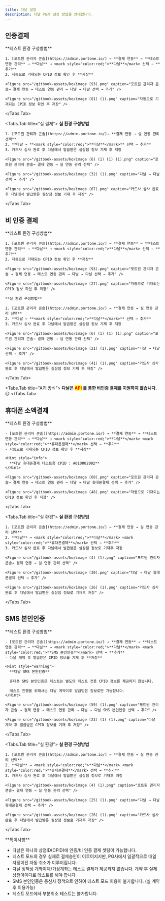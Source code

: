 ```yaml
---
title: 다날 설정
description: 다날 PG사 설정 방법을 안내합니다.
---
```



## 인증**결제**

<Tabs>
  <Tabs.Tab title="테스트 결제">
    **테스트 환경 구성방법**

    1. [포트원 관리자 콘솔](https://admin.portone.io/) → **결제 연동** → **테스트 연동 관리** → **다날** → <mark style="color:red;">**다날**</mark> 선택 → **추가**
    2. 자동으로 기재되는 CPID 정보 확인 후 **저장**

    <Figure src="/gitbook-assets/ko/image (93).png" caption="포트원 관리자 콘솔→ 결제 연동 → 테스트 연동 관리 → 다날 → 다날 선택 → 추가" />

    <Figure src="/gitbook-assets/ko/image (81) (1).png" caption="자동으로 기재되는 CPID 정보 확인 후 저장" />
  </Tabs.Tab>

  <Tabs.Tab title="실 결제">
    **실 환경 구성방법**

    1. [포트원 관리자 콘솔](https://admin.portone.io/)→ **결제 연동 → 실 연동 관리 선택**
    2. **다날 → **<mark style="color:red;">**다날**</mark>** 선택 → 추가**
    3. 카드사 심사 완료 후 다날에서 발급받은 실상점 정보 기재 후 저장

    <Figure src="/gitbook-assets/ko/image (6) (1) (1) (1).png" caption="포트원 관리자 콘솔→ 결제 연동 → 실 연동 관리 선택" />

    <Figure src="/gitbook-assets/ko/image (32) (1).png" caption="다날 → 다날 선택 → 추가" />

    <Figure src="/gitbook-assets/ko/image (67).png" caption="카드사 심사 완료 후 다날에서 발급받은 실상점 정보 기재 후 저장" />
  </Tabs.Tab>
</Tabs>

## 비 인증 결제

<Tabs>
  <Tabs.Tab title="결제창 방식">
    **테스트 환경 구성방법**

    1. [포트원 관리자 콘솔](https://admin.portone.io/) → **결제 연동** → **테스트 연동 관리** → **다날** → <mark style="color:red;">**다날**</mark> 선택 → **추가**
    2. 자동으로 기재되는 CPID 정보 확인 후 **저장**

    <Figure src="/gitbook-assets/ko/image (93).png" caption="포트원 관리자 콘솔 → 결제 연동 → 테스트 연동 관리 → 다날 → 다날 선택 → 추가" />

    <Figure src="/gitbook-assets/ko/image (27).png" caption="자동으로 기재되는 CPID 정보 확인 후 저장" />

    **실 환경 구성방법**

    1. [포트원 관리자 콘솔](https://admin.portone.io/) → **결제 연동 → 실 연동 관리 선택**
    2. **다날 → **<mark style="color:red;">**다날**</mark>** 선택 → 추가**
    3. 카드사 심사 완료 후 다날에서 발급받은 실상점 정보 기재 후 저장

    <Figure src="/gitbook-assets/ko/image (6) (1) (1) (1).png" caption="포트원 관리자 콘솔→ 결제 연동 → 실 연동 관리 선택" />

    <Figure src="/gitbook-assets/ko/image (21) (1).png" caption="다날 → 다날 선택 → 추가" />

    <Figure src="/gitbook-assets/ko/image (41) (1).png" caption="카드사 심사 완료 후 다날에서 발급받은 실상점 정보 기재 후 저장" />
  </Tabs.Tab>

  <Tabs.Tab title="API 방식">
    **다날은 **<mark style="color:red;">**API**</mark>** 를 통한 비인증 결제를 지원하지 않습니다.** :cry:
  </Tabs.Tab>
</Tabs>

## 휴대폰 소액결제

<Tabs>
  <Tabs.Tab title="테스트 환경">
    **테스트 환경 구성방법**

    - [포트원 관리자 콘솔](https://admin.portone.io/) → **결제 연동** → **테스트 연동 관리** → **다날** → <mark style="color:red;">**다날**</mark> <mark style="color:red;">**휴대폰결제**</mark> 선택 → **추가**
    - 자동으로 기재되는 CPID 정보 확인 후 **저장**

    <Hint style="info">
      **다날 휴대폰결제 테스트용 CPID : A010002002**
    </Hint>

    <Figure src="/gitbook-assets/ko/image (60).png" caption="포트원 관리자 콘솔→ 결제 연동 → 테스트 연동 관리 → 다날 → 다날 휴대폰결제 선택 → 추가" />

    <Figure src="/gitbook-assets/ko/image (48).png" caption="자동으로 기재되는 CPID 정보 확인 후 저장" />
  </Tabs.Tab>

  <Tabs.Tab title="실 환경">
    **실 환경 구성방법**

    1. [포트원 관리자 콘솔](https://admin.portone.io/) → **결제 연동 → 실 연동 관리 선택**
    2. **다날** → <mark style="color:red;">**다날**</mark> <mark style="color:red;">**휴대폰결제**</mark> 선택 → **추가**
    3. 카드사 심사 완료 후 다날에서 발급받은 실상점 정보로 기재후 저장

    <Figure src="/gitbook-assets/ko/image (4) (1).png" caption="포트원 관리자 콘솔→ 결제 연동 → 실 연동 관리 선택" />

    <Figure src="/gitbook-assets/ko/image (30).png" caption="다날 → 다날 휴대폰결제 선택 → 추가" />

    <Figure src="/gitbook-assets/ko/image (26) (1).png" caption="카드사 심사 완료 후 다날에서 발급받은 실상점 정보로 기재후 저장" />
  </Tabs.Tab>
</Tabs>

## SMS 본인인증

<Tabs>
  <Tabs.Tab title="테스트 환경">
    **테스트 환경 구성방법**

    - [포트원 관리자 콘솔](https://admin.portone.io/) → **결제 연동** → **테스트 연동 관리** → **다날** → <mark style="color:red;">**다날**</mark> <mark style="color:red;">**SMS 본인인증**</mark> 선택 → **추가**
    - 다날 계약 후 발급받은 CPID 정보를 기재 후 **저장**

    <Hint style="warning">
      **다날 SMS 본인인증**

      휴대폰 SMS 본인인증은 테스트는 별도의 테스트 전용 CPID 정보를 제공하지 않습니다.

      테스트 진행을 위해서는 다날 계약이후 발급받은 정보로만 가능합니다.
    </Hint>

    <Figure src="/gitbook-assets/ko/image (59) (1).png" caption="포트원 관리자 콘솔 → 결제 연동 → 테스트 연동 관리 → 다날 → 다날 SMS 본인인증 선택 → 추가" />

    <Figure src="/gitbook-assets/ko/image (23) (1) (1).png" caption="다날 계약 후 발급받은 CPID 정보를 기재 후 저장" />
  </Tabs.Tab>

  <Tabs.Tab title="실 환경">
    **실 환경 구성방법**

    1. [포트원 관리자 콘솔](https://admin.portone.io/) → **결제 연동 → 실 연동 관리 선택**
    2. **다날** → <mark style="color:red;">**다날**</mark> <mark style="color:red;">**휴대폰결제**</mark> 선택 → **추가**
    3. 카드사 심사 완료 후 다날에서 발급받은 실상점 정보로 기재후 저장

    <Figure src="/gitbook-assets/ko/image (4) (1).png" caption="포트원 관리자 콘솔→ 결제 연동 → 실 연동 관리 선택" />

    <Figure src="/gitbook-assets/ko/image (25) (1).png" caption="다날 → 다날 휴대폰결제 선택 → 추가" />

    <Figure src="/gitbook-assets/ko/image (26) (1).png" caption="카드사 심사 완료 후 다날에서 발급받은 실상점 정보로 기재후 저장" />
  </Tabs.Tab>
</Tabs>

<Hint style="warning">
  **특이사항**

  - 다날은 하나의 상점ID(CPID)에 인증/비 인증 결제 셋팅이 가능합니다.
  - 테스트 모드의 경우 실제로 결제승인이 이루어지지만, PG사에서 일괄적으로 매일 자정이전 자동 취소가 이루어집니다.
  - 다날 정책상 계좌이체/가상계좌는 테스트 결제가 제공되지 않습니다. 계약 후 실제 상점아이디로 테스트를 해야 합니다
  - SMS 본인인증은 통신사 정책으로 인하여 테스트 모드 이용이 불가합니다. (실 계약 후 이용가능)
  - 테스트 모드에서 부분취소 테스트는 불가합니다.
</Hint>
